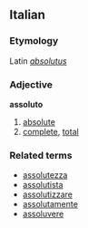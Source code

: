 ==Italian==
===Etymology===
Latin ''[[absolutus]]''
===Adjective===
'''assoluto'''

# [[absolute]]
# [[complete]], [[total]]

===Related terms===
*[[assolutezza]]
*[[assolutista]]
*[[assolutizzare]]
*[[assolutamente]]
*[[assoluvere]]